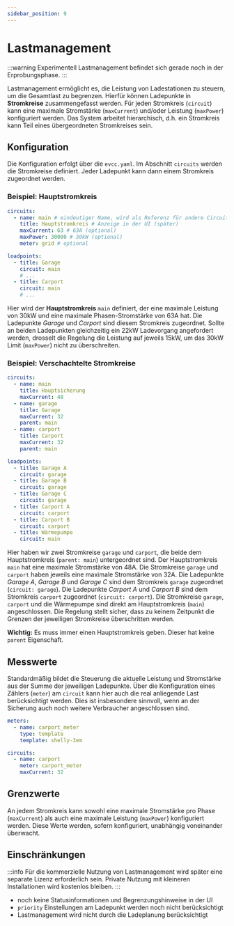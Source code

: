 ```yaml
---
sidebar_position: 9
---
```


# Lastmanagement

:::warning Experimentell
Lastmanagement befindet sich gerade noch in der Erprobungsphase.
:::

Lastmanagement ermöglicht es, die Leistung von Ladestationen zu steuern, um die Gesamtlast zu begrenzen.
Hierfür können Ladepunkte in **Stromkreise** zusammengefasst werden.
Für jeden Stromkreis (`circuit`) kann eine maximale Stromstärke (`maxCurrent`) und/oder Leistung (`maxPower`) konfiguriert werden.
Das System arbeitet hierarchisch, d.h. ein Stromkreis kann Teil eines übergeordneten Stromkreises sein.

## Konfiguration

Die Konfiguration erfolgt über die `evcc.yaml`.
Im Abschnitt `circuits` werden die Stromkreise definiert.
Jeder Ladepunkt kann dann einem Stromkreis zugeordnet werden.

### Beispiel: Hauptstromkreis

```yaml
circuits:
  - name: main # eindeutiger Name, wird als Referenz für andere Circuits verwendet
    title: Hauptstromkreis # Anzeige in der UI (später)
    maxCurrent: 63 # 63A (optional)
    maxPower: 30000 # 30kW (optional)
    meter: grid # optional

loadpoints:
  - title: Garage
    circuit: main
    # ...
  - title: Carport
    circuit: main
    # ...
```

Hier wird der **Hauptstromkreis** `main` definiert, der eine maximale Leistung von 30kW und eine maximale Phasen-Stromstärke von 63A hat.
Die Ladepunkte _Garage_ und _Carport_ sind diesem Stromkreis zugeordnet.
Sollte an beiden Ladepunkten gleichzeitig ein 22kW Ladevorgang angefordert werden, drosselt die Regelung die Leistung auf jeweils 15kW, um das 30kW Limit (`maxPower`) nicht zu überschreiten.

### Beispiel: Verschachtelte Stromkreise

```yaml
circuits:
  - name: main
    title: Hauptsicherung
    maxCurrent: 48
  - name: garage
    title: Garage
    maxCurrent: 32
    parent: main
  - name: carport
    title: Carport
    maxCurrent: 32
    parent: main

loadpoints:
  - title: Garage A
    circuit: garage
  - title: Garage B
    circuit: garage
  - title: Garage C
    circuit: garage
  - title: Carport A
    circuit: carport
  - title: Carport B
    circuit: carport
  - title: Wärmepumpe
    circuit: main
```

Hier haben wir zwei Stromkreise `garage` und `carport`, die beide dem Hauptstromkreis (`parent: main`) untergeordnet sind.
Der Hauptstromkreis `main` hat eine maximale Stromstärke von 48A.
Die Stromkreise `garage` und `carport` haben jeweils eine maximale Stromstärke von 32A.
Die Ladepunkte _Garage A_, _Garage B_ und _Garage C_ sind dem Stromkreis `garage` zugeordnet (`circuit: garage`).
Die Ladepunkte _Carport A_ und _Carport B_ sind dem Stromkreis `carport` zugeordnet (`circuit: carport`).
Die Stromkreise `garage`, `carport` und die Wärmepumpe sind direkt am Hauptstromkreis (`main`) angeschlossen.
Die Regelung stellt sicher, dass zu keinem Zeitpunkt die Grenzen der jeweiligen Stromkreise überschritten werden.

**Wichtig:** Es muss immer einen Hauptstromkreis geben.
Dieser hat keine `parent` Eigenschaft.

## Messwerte

Standardmäßig bildet die Steuerung die aktuelle Leistung und Stromstärke aus der Summe der jeweiligen Ladepunkte.
Über die Konfiguration eines Zählers (`meter`) am `circuit` kann hier auch die real anliegende Last berücksichtigt werden.
Dies ist insbesondere sinnvoll, wenn an der Sicherung auch noch weitere Verbraucher angeschlossen sind.

```yaml
meters:
  - name: carport_meter
    type: template
    template: shelly-3em

circuits:
  - name: carport
    meter: carport_meter
    maxCurrent: 32
```

## Grenzwerte

An jedem Stromkreis kann sowohl eine maximale Stromstärke pro Phase (`maxCurrent`) als auch eine maximale Leistung (`maxPower`) konfiguriert werden.
Diese Werte werden, sofern konfiguriert, unabhängig voneinander überwacht.

## Einschränkungen

:::info
Für die kommerzielle Nutzung von Lastmanagement wird später eine separate Lizenz erforderlich sein.
Private Nutzung mit kleineren Installationen wird kostenlos bleiben.
:::

- noch keine Statusinformationen und Begrenzungshinweise in der UI
- `priority` Einstellungen am Ladepunkt werden noch nicht berücksichtigt
- Lastmanagement wird nicht durch die Ladeplanung berücksichtigt

